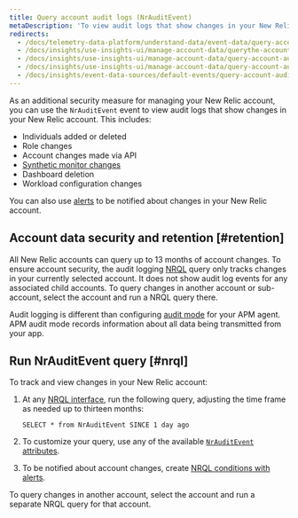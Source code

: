 ```yaml
---
title: Query account audit logs (NrAuditEvent)
metaDescription: 'To view audit logs that show changes in your New Relic account for a selected time frame, query the NrAuditLog event.'
redirects:
  - /docs/telemetry-data-platform/understand-data/event-data/query-account-audit-logs-nrauditevent
  - /docs/insights/use-insights-ui/manage-account-data/querythe-account-audit-logs-auditevent
  - /docs/insights/use-insights-ui/manage-account-data/query-account-audit-logs-auditevent
  - /docs/insights/use-insights-ui/manage-account-data/query-account-audit-logs-nrauditevent
  - /docs/insights/event-data-sources/default-events/query-account-audit-logs-nrauditevent
---
```


As an additional security measure for managing your New Relic account, you can use the `NrAuditEvent` event to view audit logs that show changes in your New Relic account. This includes:

* Individuals added or deleted
* Role changes
* Account changes made via API
* [Synthetic monitor changes](/docs/synthetics/new-relic-synthetics/administration/audit-synthetics-account-changes)
* Dashboard deletion
* Workload configuration changes

You can also use [alerts](/docs/alerts/new-relic-alerts/getting-started/alerting-new-relic) to be notified about changes in your New Relic account.

## Account data security and retention [#retention]

All New Relic accounts can query up to 13 months of account changes. To ensure account security, the audit logging [NRQL](/docs/insights/nrql-new-relic-query-language/using-nrql/introduction-nrql) query only tracks changes in your currently selected account. It does not show audit log events for any associated child accounts. To query changes in another account or sub-account, select the account and run a NRQL query there.

Audit logging is different than configuring [audit mode](/docs/agents/manage-apm-agents/configuration/log-audit-all-data-your-new-relic-agent-transmits) for your APM agent. APM audit mode records information about all data being transmitted from your app.

## Run NrAuditEvent query [#nrql]

To track and view changes in your New Relic account:

1. At any [NRQL interface](/docs/query-data/nrql-new-relic-query-language/getting-started/introduction-nrql#where), run the following query, adjusting the time frame as needed up to thirteen months:

   ```
   SELECT * from NrAuditEvent SINCE 1 day ago
   ```
2. To customize your query, use any of the available [`NrAuditEvent` attributes](/attribute-dictionary/?event=NrAuditEvent).
3. To be notified about account changes, create [NRQL conditions with alerts](/docs/alerts/new-relic-alerts/defining-conditions/create-alert-conditions-nrql-queries).

To query changes in another account, select the account and run a separate NRQL query for that account.
